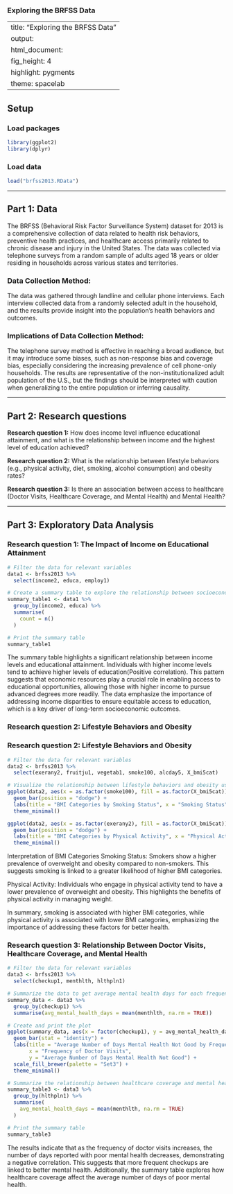 ### **Exploring the BRFSS Data**

---
title: "Exploring the BRFSS Data"
output: 
  html_document: 
    fig_height: 4
    highlight: pygments
    theme: spacelab
---

## Setup

### Load packages

```r
library(ggplot2)
library(dplyr)
```

### Load data

```r
load("brfss2013.RData")
```

* * *

## Part 1: Data

The BRFSS (Behavioral Risk Factor Surveillance System) dataset for 2013 is a comprehensive collection of data related to health risk behaviors, preventive health practices, and healthcare access primarily related to chronic disease and injury in the United States. The data was collected via telephone surveys from a random sample of adults aged 18 years or older residing in households across various states and territories.

### **Data Collection Method:**
The data was gathered through landline and cellular phone interviews. Each interview collected data from a randomly selected adult in the household, and the results provide insight into the population’s health behaviors and outcomes.

### **Implications of Data Collection Method:**
The telephone survey method is effective in reaching a broad audience, but it may introduce some biases, such as non-response bias and coverage bias, especially considering the increasing prevalence of cell phone-only households. The results are representative of the non-institutionalized adult population of the U.S., but the findings should be interpreted with caution when generalizing to the entire population or inferring causality.

* * *

## Part 2: Research questions

**Research question 1:** How does income level influence educational attainment, and what is the relationship between income and the highest level of education achieved?

**Research question 2:** What is the relationship between lifestyle behaviors (e.g., physical activity, diet, smoking, alcohol consumption) and obesity rates?

**Research question 3:** Is there an association between access to healthcare (Doctor Visits, Healthcare Coverage, and Mental Health) and Mental Health?

* * *

## Part 3: Exploratory Data Analysis

### **Research question 1: The Impact of Income on Educational Attainment**

```r
# Filter the data for relevant variables
data1 <- brfss2013 %>%
  select(income2, educa, employ1)

# Create a summary table to explore the relationship between socioeconomic status and education
summary_table1 <- data1 %>%
  group_by(income2, educa) %>%
  summarise(
    count = n()
  )

# Print the summary table
summary_table1
```
The summary table highlights a significant relationship between income levels and educational attainment. Individuals with higher income levels tend to achieve higher levels of education(Positive correlation). This pattern suggests that economic resources play a crucial role in enabling access to educational opportunities, allowing those with higher income to pursue advanced degrees more readily. The data emphasize the importance of addressing income disparities to ensure equitable access to education, which is a key driver of long-term socioeconomic outcomes.

### **Research question 2: Lifestyle Behaviors and Obesity**

### Research question 2: Lifestyle Behaviors and Obesity

```r
# Filter the data for relevant variables
data2 <- brfss2013 %>%
  select(exerany2, fruitju1, vegetab1, smoke100, alcday5, X_bmi5cat)

# Visualize the relationship between lifestyle behaviors and obesity using bar plots
ggplot(data2, aes(x = as.factor(smoke100), fill = as.factor(X_bmi5cat))) +
  geom_bar(position = "dodge") +
  labs(title = "BMI Categories by Smoking Status", x = "Smoking Status", y = "Count") +
  theme_minimal()

ggplot(data2, aes(x = as.factor(exerany2), fill = as.factor(X_bmi5cat))) +
  geom_bar(position = "dodge") +
  labs(title = "BMI Categories by Physical Activity", x = "Physical Activity", y = "Count") +
  theme_minimal()
```
Interpretation of BMI Categories
Smoking Status: Smokers show a higher prevalence of overweight and obesity compared to non-smokers. This suggests smoking is linked to a greater likelihood of higher BMI categories.

Physical Activity: Individuals who engage in physical activity tend to have a lower prevalence of overweight and obesity. This highlights the benefits of physical activity in managing weight.

In summary, smoking is associated with higher BMI categories, while physical activity is associated with lower BMI categories, emphasizing the importance of addressing these factors for better health.

### **Research question 3: Relationship Between Doctor Visits, Healthcare Coverage, and Mental Health**

```r

# Filter the data for relevant variables
data3 <- brfss2013 %>%
  select(checkup1, menthlth, hlthpln1)

# Summarize the data to get average mental health days for each frequency of doctor visits
summary_data <- data3 %>%
  group_by(checkup1) %>%
  summarise(avg_mental_health_days = mean(menthlth, na.rm = TRUE))

# Create and print the plot
ggplot(summary_data, aes(x = factor(checkup1), y = avg_mental_health_days, fill = factor(checkup1))) +
  geom_bar(stat = "identity") +
  labs(title = "Average Number of Days Mental Health Not Good by Frequency of Doctor Visits",
       x = "Frequency of Doctor Visits",
       y = "Average Number of Days Mental Health Not Good") +
  scale_fill_brewer(palette = "Set3") +
  theme_minimal()

# Summarize the relationship between healthcare coverage and mental health
summary_table3 <- data3 %>%
  group_by(hlthpln1) %>%
  summarise(
    avg_mental_health_days = mean(menthlth, na.rm = TRUE)
  )

# Print the summary table
summary_table3
```
The results indicate that as the frequency of doctor visits increases, the number of days reported with poor mental health decreases, demonstrating a negative correlation. This suggests that more frequent checkups are linked to better mental health. Additionally, the summary table explores how healthcare coverage affect the average number of days of poor mental health.